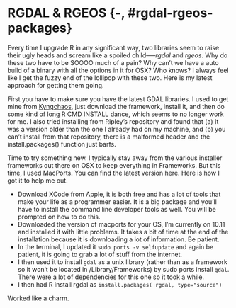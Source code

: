 # RGDAL & RGEOS {-, #rgdal-rgeos-packages}

Every time I upgrade R in any significant way, two libraries seem to raise their ugly heads and scream like a spoiled child—--*rgdal* and *rgeos*.  Why do these two have to be SOOOO much of a pain? Why can't we have a auto build of a binary with all the options in it for OSX? Who knows? I always feel like I get the fuzzy end of the lollipop with these two. Here is my latest approach for getting them going.

First you have to make sure you have the latest GDAL libraries. I used to get mine from [Kyngchaos](http://www.kyngchaos.com/software/frameworks), just download the framework, install it, and then do some kind of long R CMD INSTALL dance, which seems to no longer work for me. I also tried installing from Ripley's repository and found that (a) It was a version older than the one I already had on my machine, and (b) you can't install from that repository, there is a malformed header and the install.packages() function just barfs.

Time to try something new. I typically stay away from the various installer frameworks out there on OSX to keep everything in Frameworks. But this time, I used MacPorts. You can find the latest version here. Here is how I got it to help me out.  

- Download XCode from Apple, it is both free and has a lot of tools that make your life as a programmer easier.  It is a big package and you'll have to install the command line developer tools as well.  You will be prompted on how to do this.
- Downloaded the version of macports for your OS, I'm currently on 10.11 and installed it with little problems.  It takes a bit of time at the end of the installation because it is downloading a lot of information.  Be patient. 
- In the terminal, I updated it `sudo ports -v selfupdate` and again be patient, it is going to grab a lot of stuff from the internet.
- I then used it to install `gdal` as a unix library (rather than as a framework so it won't be located in /Library/Frameworks) by sudo ports install `gdal`. There were a lot of dependencies for this one so it took a while.
- I then had R install rgdal as `install.packages( rgdal, type="source")`

Worked like a charm.

